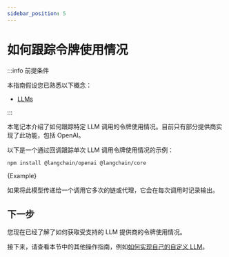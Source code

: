 ```yaml
---
sidebar_position: 5
---
```


# 如何跟踪令牌使用情况

:::info 前提条件

本指南假设您已熟悉以下概念：

- [LLMs](/docs/concepts/text_llms)

:::

本笔记本介绍了如何跟踪特定 LLM 调用的令牌使用情况。目前只有部分提供商实现了此功能，包括 OpenAI。

以下是一个通过回调跟踪单次 LLM 调用令牌使用情况的示例：



<IntegrationInstallTooltip></IntegrationInstallTooltip>

```bash npm2yarn
npm install @langchain/openai @langchain/core
```

<CodeBlock language="typescript">{Example}</CodeBlock>

如果将此模型传递给一个调用它多次的链或代理，它会在每次调用时记录输出。

## 下一步

您现在已经了解了如何获取受支持的 LLM 提供商的令牌使用情况。

接下来，请查看本节中的其他操作指南，例如[如何实现自己的自定义 LLM](/docs/how_to/custom_llm)。